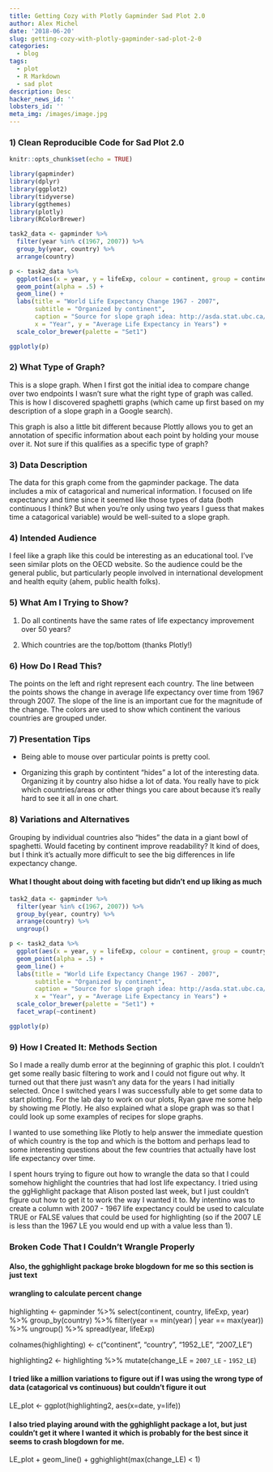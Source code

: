 ```yaml
---
title: Getting Cozy with Plotly Gapminder Sad Plot 2.0
author: Alex Michel
date: '2018-06-20'
slug: getting-cozy-with-plotly-gapminder-sad-plot-2-0
categories:
  - blog
tags:
  - plot
  - R Markdown
  - sad plot
description: Desc
hacker_news_id: ''
lobsters_id: ''
meta_img: /images/image.jpg
---
```


### 1) Clean Reproducible Code for Sad Plot 2.0

```r
knitr::opts_chunk$set(echo = TRUE)

library(gapminder)
library(dplyr)
library(ggplot2)
library(tidyverse)
library(ggthemes)
library(plotly)
library(RColorBrewer)

task2_data <- gapminder %>% 
  filter(year %in% c(1967, 2007)) %>% 
  group_by(year, country) %>% 
  arrange(country)

p <- task2_data %>%
  ggplot(aes(x = year, y = lifeExp, colour = continent, group = continent)) +
  geom_point(alpha = .5) +
  geom_line() +
  labs(title = "World Life Expectancy Change 1967 - 2007",
       subtitle = "Organized by continent",
       caption = "Source for slope graph idea: http://asda.stat.ubc.ca/", 
       x = "Year", y = "Average Life Expectancy in Years") +
  scale_color_brewer(palette = "Set1") 

ggplotly(p)

```



### 2) What Type of Graph?

This is a slope graph. When I first got the initial idea to compare change over two endpoints I wasn't sure what the right type of graph was called. This is how I discovered spaghetti graphs (which came up first based on my description of a slope graph in a Google search).

This graph is also a little bit different because Plottly allows you to get an annotation of specific information about each point by holding your mouse over it. Not sure if this qualifies as a specific type of graph?


### 3) Data Description

The data for this graph come from the gapminder package. The data includes a mix of catagorical and numerical information. I focused on life expectancy and time since it seemed like those types of data (both continuous I think? But when you're only using two years I guess that makes time a catagorical variable) would be well-suited to a slope graph.

### 4) Intended Audience

I feel like a graph like this could be interesting as an educational tool. I've seen similar plots on the OECD website. So the audience could be the general public, but particularly people involved in international development and health equity (ahem, public health folks). 

### 5) What Am I Trying to Show?

1) Do all continents have the same rates of life expectancy improvement over 50 years?

2) Which countries are the top/bottom (thanks Plotly!)


### 6) How Do I Read This?

The points on the left and right represent each country. The line between the points shows the change in average life expectancy over time from 1967 through 2007. The slope of the line is an important cue for the magnitude of the change. The colors are used to show which continent the various countries are grouped under.

### 7) Presentation Tips

- Being able to mouse over particular points is pretty cool.

- Organizing this graph by contintent "hides" a lot of the interesting data. Organizing it by country also hidse a lot of data. You really have to pick which countries/areas or other things you care about because it's really hard to see it all in one chart.


### 8) Variations and Alternatives

Grouping by individual countries also "hides" the data in a giant bowl of spaghetti. Would faceting by continent improve readability? It kind of does, but I think it's actually more difficult to see the big differences in life expectancy change.

#### What I thought about doing with faceting but didn't end up liking as much
```r
task2_data <- gapminder %>% 
  filter(year %in% c(1967, 2007)) %>% 
  group_by(year, country) %>% 
  arrange(country) %>% 
  ungroup()

p <- task2_data %>%
  ggplot(aes(x = year, y = lifeExp, colour = continent, group = country)) +
  geom_point(alpha = .5) +
  geom_line() +
  labs(title = "World Life Expectancy Change 1967 - 2007",
       subtitle = "Organized by continent",
       caption = "Source for slope graph idea: http://asda.stat.ubc.ca/", 
       x = "Year", y = "Average Life Expectancy in Years") +
  scale_color_brewer(palette = "Set1") +
  facet_wrap(~continent)

ggplotly(p)
```

### 9) How I Created It: Methods Section

So I made a really dumb error at the beginning of graphic this plot. I couldn't get some really basic filtering to work and I could not figure out why. It turned out that there just wasn't any data for the years I had initially selected. Once I switched years I was successfully able to get some data to start plotting. For the lab day to work on our plots, Ryan gave me some help by showing me Plotly. He also explained what a slope graph was so that I could look up some examples of recipes for slope graphs.

I wanted to use something like Plotly to help answer the immediate question of which country is the top and which is the bottom and perhaps lead to some interesting questions about the few countries that actually have lost life expectancy over time.

I spent hours trying to figure out how to wrangle the data so that I could somehow highlight the countries that had lost life expectancy. I tried using the ggHighlight package that Alison posted last week, but I just couldn't figure out how to get it to work the way I wanted it to. My intentino was to create a column with 2007 - 1967 life expectancy could be used to calculate TRUE or FALSE values that could be used for highlighting (so if the 2007 LE is less than the 1967 LE you would end up with a value less than 1).

### Broken Code That I Couldn't Wrangle Properly
#### Also, the gghighlight package broke blogdown for me so this section is just text

#### wrangling to calculate percent change
highlighting <- gapminder %>% 
  select(continent, country, lifeExp, year) %>% 
  group_by(country) %>% 
  filter(year == min(year) | year == max(year)) %>% 
  ungroup() %>% 
  spread(year, lifeExp) 
  
colnames(highlighting) <- c("continent", "country", "1952_LE", "2007_LE") 

highlighting2 <- highlighting %>% 
  mutate(change_LE = `2007_LE` - `1952_LE`) 

#### I tried like a million variations to figure out if I was using the wrong type of data (catagorical vs continuous) but couldn't figure it out

LE_plot <- ggplot(highlighting2, aes(x=date, y=life))

#### I also tried playing around with the gghighlight package a lot, but just couldn't get it where I wanted it which is probably for the best since it seems to crash blogdown for me.

LE_plot + geom_line() +
  gghighlight(max(change_LE) < 1)